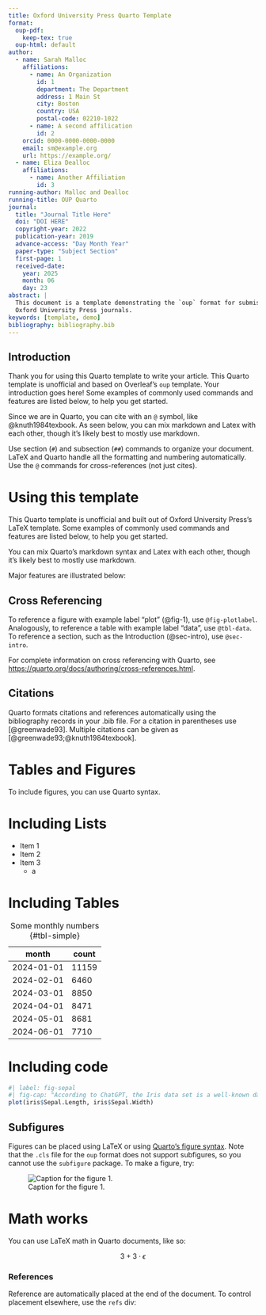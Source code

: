```yaml
---
title: Oxford University Press Quarto Template
format:
  oup-pdf:
    keep-tex: true
  oup-html: default
author:
  - name: Sarah Malloc
    affiliations:
      - name: An Organization
        id: 1
        department: The Department
        address: 1 Main St
        city: Boston
        country: USA
        postal-code: 02210-1022
      - name: A second affilication
        id: 2
    orcid: 0000-0000-0000-0000
    email: sm@example.org
    url: https://example.org/
  - name: Eliza Dealloc
    affiliations:
      - name: Another Affiliation
        id: 3
running-author: Malloc and Dealloc
running-title: OUP Quarto
journal:
  title: "Journal Title Here"
  doi: "DOI HERE"
  copyright-year: 2022
  publication-year: 2019
  advance-access: "Day Month Year"
  paper-type: "Subject Section"
  first-page: 1
  received-date: 
    year: 2025
    month: 06
    day: 23
abstract: |
  This document is a template demonstrating the `oup` format for submissions to
  Oxford University Press journals.
keywords: [template, demo]
bibliography: bibliography.bib
---
```


## Introduction {#sec-intro}

Thank you for using this Quarto template to write your article. 
This Quarto template is unofficial and based on Overleaf's `oup` template. 
Your introduction goes here! 
Some examples of commonly used commands and features are listed below, to help you get started.

Since we are in Quarto, you can cite with an `@` symbol, like @knuth1984texbook.
As seen below, you can mix markdown and Latex with each other, though it's likely best to mostly use markdown.

Use section (`#`) and subsection (`##`) commands to organize your document.
LaTeX and Quarto handle all the formatting and numbering automatically.
Use the `@` commands for cross-references (not just cites).

# Using this template {#sec-template}

This Quarto template is unofficial and built out of Oxford University Press's LaTeX template. 
Some examples of commonly used commands and features are listed below, to help you get started.

You can mix Quarto's markdown syntax and Latex with each other, though it's likely best to mostly use markdown.

Major features are illustrated below:

## Cross Referencing

To reference a figure with example label "plot" (@fig-1), use `@fig-plotlabel`. 
Analogously, to reference a table with example label "data", use `@tbl-data`.
To reference a section, such as the Introduction (@sec-intro), use `@sec-intro`.

For complete information on cross referencing with Quarto, see <https://quarto.org/docs/authoring/cross-references.html>.

## Citations

Quarto formats citations and references automatically using the bibliography records in your .bib file. 
For a citation in parentheses use [@greenwade93]. 
Multiple citations can be given as [@greenwade93;@knuth1984texbook]. 

# Tables and Figures

To include figures, you can use Quarto syntax.


# Including Lists

- Item 1
- Item 2
- Item 3
  - a

# Including Tables

| month      | count |
| ---------- | ----- |
| 2024-01-01 | 11159 |
| 2024-02-01 |  6460 |
| 2024-03-01 |  8850 |
| 2024-04-01 |  8471 |
| 2024-05-01 |  8681 |
| 2024-06-01 |  7710 |

: Some monthly numbers {#tbl-simple}

# Including code

```r
#| label: fig-sepal
#| fig-cap: "According to ChatGPT, the Iris data set is a well-known dataset in the field of machine learning and statistics, often used for benchmarking algorithms. It consists of 150 observations of iris flowers from three species: Iris setosa, Iris versicolor, and Iris virginica. Each observation includes four features: sepal length, sepal width, petal length, and petal width, all measured in centimeters. This dataset is particularly useful for classification tasks as the species are distinct and easily separable based on the given measurements. In R, the dataset can be accessed using the datasets package with the command data(iris)."
plot(iris$Sepal.Length, iris$Sepal.Width)
```

## Subfigures

Figures can be placed using LaTeX or using [Quarto's figure syntax](https://quarto.org/docs/authoring/figures.html).
Note that the `.cls` file for the `oup` format does not support subfigures, so you cannot use the `subfigure` package.
To make a figure, try:

![Caption for the figure 1.]({{< placeholder 100 100 format=png >}}){#fig-1}


# Math works

You can use LaTeX math in Quarto documents, like so:

$$ 3 + 3 \cdot \epsilon $$

### References

Reference are automatically placed at the end of the document.
To control placement elsewhere, use the `refs` div:

::: {#refs}
:::
